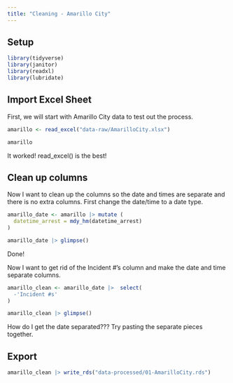 ```yaml
---
title: "Cleaning - Amarillo City"
---
```


## Setup

```r

library(tidyverse)
library(janitor)
library(readxl)
library(lubridate)
```

## Import Excel Sheet

First, we will start with Amarillo City data to test out the process. 

```r
amarillo <- read_excel("data-raw/AmarilloCity.xlsx")

amarillo
```

It worked! read_excel() is the best!

## Clean up columns

Now I want to clean up the columns so the date and times are separate and there is no extra columns. 
First change the date/time to a date type.

```r
amarillo_date <- amarillo |> mutate (
  datetime_arrest = mdy_hm(datetime_arrest)
)

amarillo_date |> glimpse()
```

Done!

Now I want to get rid of the Incident #'s column and make the date and time separate columns.

```r
amarillo_clean <- amarillo_date |>  select(
  -'Incident #s'
)

amarillo_clean |> glimpse()

```

How do I get the date separated??? Try pasting the separate pieces together. 



## Export

```r
amarillo_clean |> write_rds("data-processed/01-AmarilloCity.rds")
```







